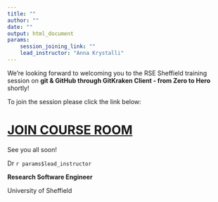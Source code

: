 ```yaml
---
title: ""
author: ""
date: ""
output: html_document
params:
    session_joining_link: ""
    lead_instructor: "Anna Krystalli"
---
```



<!--- Send this email the morning of the event --->

We're looking forward to welcoming you to the RSE Sheffield training session on **git & GitHub through GitKraken Client - from Zero to Hero** shortly!
 

To join the session please click the link below:
 

# [**JOIN COURSE ROOM**](`r params$session_joining_link`)

See you all soon! 
 
Dr `r params$lead_instructor`

**Research Software Engineer**

University of Sheffield
 
